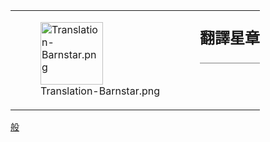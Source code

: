 {| style="border: 1px solid {{{border|gray}}}; background-color: {{{color|#fdffe7}}};"
|rowspan="2" valign="middle" | [[File:Translation-Barnstar.png|100px]]
|rowspan="2" |
|style="font-size: x-large; padding: 0; vertical-align: middle; height: 1.1em;" | '''翻譯星章'''
|-
|style="vertical-align: middle; border-top: 1px solid gray;" | {{{1}}}
|}

<noinclude>
[[Category:維基星章模板|般]]
</noinclude>